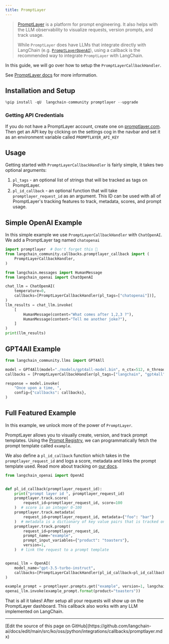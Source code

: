 ```yaml
---
title: PromptLayer
---
```


>[PromptLayer](https://docs.promptlayer.com/introduction) is a platform for prompt engineering. It also helps with the LLM observability to visualize requests, version prompts, and track usage.
>
>While `PromptLayer` does have LLMs that integrate directly with LangChain (e.g. [`PromptLayerOpenAI`](/oss/python/integrations/llms/promptlayer_openai)), using a callback is the recommended way to integrate `PromptLayer` with LangChain.

In this guide, we will go over how to setup the `PromptLayerCallbackHandler`.

See [PromptLayer docs](https://docs.promptlayer.com/languages/langchain) for more information.

## Installation and Setup

```python
%pip install -qU  langchain-community promptlayer --upgrade
```

### Getting API Credentials

If you do not have a PromptLayer account, create one on [promptlayer.com](https://www.promptlayer.com). Then get an API key by clicking on the settings cog in the navbar and
set it as an environment variable called `PROMPTLAYER_API_KEY`

## Usage

Getting started with `PromptLayerCallbackHandler` is fairly simple, it takes two optional arguments:

1. `pl_tags` - an optional list of strings that will be tracked as tags on PromptLayer.
2. `pl_id_callback` - an optional function that will take `promptlayer_request_id` as an argument. This ID can be used with all of PromptLayer's tracking features to track, metadata, scores, and prompt usage.

## Simple OpenAI Example

In this simple example we use `PromptLayerCallbackHandler` with `ChatOpenAI`. We add a PromptLayer tag named `chatopenai`

```python
import promptlayer  # Don't forget this 🍰
from langchain_community.callbacks.promptlayer_callback import (
    PromptLayerCallbackHandler,
)
```

```python
from langchain.messages import HumanMessage
from langchain_openai import ChatOpenAI

chat_llm = ChatOpenAI(
    temperature=0,
    callbacks=[PromptLayerCallbackHandler(pl_tags=["chatopenai"])],
)
llm_results = chat_llm.invoke(
    [
        HumanMessage(content="What comes after 1,2,3 ?"),
        HumanMessage(content="Tell me another joke?"),
    ]
)
print(llm_results)
```

## GPT4All Example

```python
from langchain_community.llms import GPT4All

model = GPT4All(model="./models/gpt4all-model.bin", n_ctx=512, n_threads=8)
callbacks = [PromptLayerCallbackHandler(pl_tags=["langchain", "gpt4all"])]

response = model.invoke(
    "Once upon a time, ",
    config={"callbacks": callbacks},
)
```

## Full Featured Example

In this example, we unlock more of the power of `PromptLayer`.

PromptLayer allows you to visually create, version, and track prompt templates. Using the [Prompt Registry](https://docs.promptlayer.com/features/prompt-registry), we can programmatically fetch the prompt template called `example`.

We also define a `pl_id_callback` function which takes in the `promptlayer_request_id` and logs a score, metadata and links the prompt template used. Read more about tracking on [our docs](https://docs.promptlayer.com/features/prompt-history/request-id).

```python
from langchain_openai import OpenAI


def pl_id_callback(promptlayer_request_id):
    print("prompt layer id ", promptlayer_request_id)
    promptlayer.track.score(
        request_id=promptlayer_request_id, score=100
    )  # score is an integer 0-100
    promptlayer.track.metadata(
        request_id=promptlayer_request_id, metadata={"foo": "bar"}
    )  # metadata is a dictionary of key value pairs that is tracked on PromptLayer
    promptlayer.track.prompt(
        request_id=promptlayer_request_id,
        prompt_name="example",
        prompt_input_variables={"product": "toasters"},
        version=1,
    )  # link the request to a prompt template


openai_llm = OpenAI(
    model_name="gpt-3.5-turbo-instruct",
    callbacks=[PromptLayerCallbackHandler(pl_id_callback=pl_id_callback)],
)

example_prompt = promptlayer.prompts.get("example", version=1, langchain=True)
openai_llm.invoke(example_prompt.format(product="toasters"))
```

That is all it takes! After setup all your requests will show up on the PromptLayer dashboard.
This callback also works with any LLM implemented on LangChain.

---

<Callout icon="pen-to-square" iconType="regular">
  [Edit the source of this page on GitHub](https://github.com/langchain-ai/docs/edit/main/src/ko/oss/python/integrations/callbacks/promptlayer.mdx)
</Callout>
